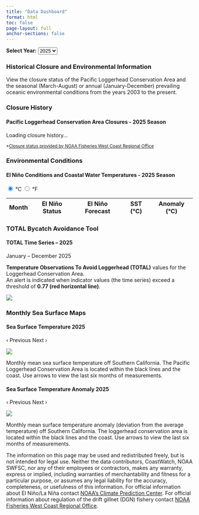 ```yaml
---
title: "Data Dashboard"
format: html
toc: false
page-layout: full
anchor-sections: false
---
```

:::{.year-select-wrapper}
**Select Year:**
<select id="year-select-input">
  <option value="2025" selected>2025</option>
  <option value="2024">2024</option>
  <option value="2023">2023</option>
  <option value="2022">2022</option>
  <option value="2021">2021</option>
  <option value="2020">2020</option>
  <option value="2019">2019</option>
  <option value="2018">2018</option>
  <option value="2017">2017</option>
  <option value="2016">2016</option>
  <option value="2015">2015</option>
  <option value="2014">2014</option>
  <option value="2013">2013</option>
  <option value="2012">2012</option>
  <option value="2011">2011</option>
  <option value="2010">2010</option>
  <option value="2009">2009</option>
  <option value="2008">2008</option>
  <option value="2007">2007</option>
  <option value="2006">2006</option>
  <option value="2005">2005</option>
  <option value="2004">2004</option>
  <option value="2003">2003</option>
</select>

:::

:::{.dashboard-card}
### Historical Closure and Environmental Information

View the closure status of the Pacific Loggerhead Conservation Area and the seasonal (March-August) or annual (January-December) prevailing oceanic environmental conditions from the years 2003 to the present.

:::


::: {.dashboard-card}
### Closure History

::: {.dashboard-grid}

::: {.dashboard-subcard}
#### Pacific Loggerhead Conservation Area Closures - <span id="closure-year">2025</span> Season {.dashboard-title}

<p id="closure-text">Loading closure history...</p>

<small>
*[Closure status provided by NOAA Fisheries West Coast Regional Office](https://www.westcoast.fisheries.noaa.gov/)
</small>
:::

:::
:::


::: {.dashboard-card}
### Environmental Conditions

::: {.dashboard-grid}

::: {.dashboard-subcard}
#### El Niño Conditions and Coastal Water Temperatures - <span id="elnino-year">2025</span> Season {.dashboard-title}

<div class="unit-toggle">
<label><input type="radio" name="unit" value="C" checked> °C</label>
<label><input type="radio" name="unit" value="F"> °F</label>
</div>

<table id="elnino-table">
  <thead>
    <tr>
      <th>Month</th>
      <th>El Niño Status</th>
      <th>El Niño Forecast</th>
      <th id="temp-header">SST (°C)</th>
      <th id="anom-header">Anomaly (°C)</th>
    </tr>
  </thead>
  <tbody>
    <!-- rows will be filled by JS -->
  </tbody>
</table>
:::

:::
:::


::: {.dashboard-card}
### TOTAL Bycatch Avoidance Tool

::: {.dashboard-grid}

::: {.dashboard-subcard}
#### TOTAL Time Series – <span id="bycatch-year">2025</span> {.dashboard-title}

<p id="bycatch-range">January – December 2025</p>

**Temperature Observations To Avoid Loggerhead (TOTAL)** values for the Loggerhead Conservation Area.  
An alert is indicated when indicator values (the time series) exceed a threshold of **0.77 (red horizontal line)**.

![](data/images/indicator_placeholder.png){#bycatch-img fig-align="center"}

:::

:::
:::


::: {.dashboard-card}
### Monthly Sea Surface Maps

::: {.dashboard-grid}

::: {.dashboard-subcard}
#### Sea Surface Temperature <span id="sst-year">2025</span> {.dashboard-title}

:::{.sst-dash-slider}
[‹ Previous]{.prev}
[Next ›]{.next}

![](data/images/sst_placeholder.png){#sst-dash-image}
:::

Monthly mean sea surface temperature off Southern California. The Pacific Loggerhead Conservation Area is located within the black lines and the coast. Use arrows to view the last six months of measurements.

:::

::: {.dashboard-subcard}
#### Sea Surface Temperature Anomaly <span id="anom-year">2025</span> {.dashboard-title}

:::{.anom-dash-slider}
[‹ Previous]{.prev}
[Next ›]{.next}

![](data/images/anom_placeholder.png){#anom-dash-image}
:::
Monthly mean surface temperature anomaly (deviation from the average temperature) off Southern California. The loggerhead conservation area is located within the black lines and the coast. Use arrows to view the last six months of measurements.

:::
:::

:::


::: {.turtlewatch-disclaimer}
The information on this page may be used and redistributed freely, but is not intended for legal use. Neither the data contributors, CoastWatch, NOAA SWFSC, nor any of their employees or contractors, makes any warranty, express or implied, including warranties of merchantability and fitness for a particular purpose, or assumes any legal liability for the accuracy, completeness, or usefulness of this information. For official information about El Niño/La Niña contact [NOAA's Climate Prediction Center](https://www.cpc.ncep.noaa.gov/products/analysis_monitoring/enso_advisory/ensodisc.shtml). For official information about regulation of the drift gillnet (DGN) fishery contact [NOAA Fisheries West Coast Regional Office](https://www.westcoast.fisheries.noaa.gov/).
:::




<script src="https://cdn.jsdelivr.net/npm/papaparse@5.4.1/papaparse.min.js"></script>
<script>
document.addEventListener("DOMContentLoaded", function() {
  // Year selector + unit toggle
  const yearSelect   = document.getElementById("year-select-input");
  const unitRadios   = document.querySelectorAll("input[name='unit']");
  // ENSO table
  const tableBody    = document.querySelector("#elnino-table tbody");
  const tempHeader   = document.getElementById("temp-header");
  const anomHeader   = document.getElementById("anom-header");
  const elninoYear   = document.getElementById("elnino-year");
  // Closure History card
  const closureText  = document.getElementById("closure-text");
  const closureYear  = document.getElementById("closure-year");
  // Bycatch card
  const bycatchYear  = document.getElementById("bycatch-year");
  const bycatchRange = document.getElementById("bycatch-range");
  const bycatchImg   = document.getElementById("bycatch-img");
  // SST & Anomaly cards
  const sstImgEl     = document.getElementById("sst-dash-image");
  const sstPrevBtn   = document.querySelector(".sst-dash-slider .prev");
  const sstNextBtn   = document.querySelector(".sst-dash-slider .next");
  const anomImgEl    = document.getElementById("anom-dash-image");
  const anomPrevBtn  = document.querySelector(".anom-dash-slider .prev");
  const anomNextBtn  = document.querySelector(".anom-dash-slider .next");
  // SST & Anomaly titles + captions
  const sstYearTitle = document.getElementById("sst-year");
  const anomYearTitle = document.getElementById("anom-year");
  const sstCaption   = document.getElementById("sst-caption");
  const anomCaption  = document.getElementById("anom-caption");
  // Data holders
  let legacyData = [];
  let allData = {};
  let ensoData = {};
  let closureData = [];
  let currentUnit = "C";
  // Slider state
  let sstImages = [];
  let anomImages = [];
  let sstIndex = 0;
  let anomIndex = 0;
  const monthsMap = {
    "01": "January",
    "02": "February",
    "03": "March",
    "04": "April",
    "05": "May",
    "06": "June",
    "07": "July",
    "08": "August",
    "09": "September",
    "10": "October",
    "11": "November",
    "12": "December"
  };

  // === Utility: Generate March–August image URLs for a given year ===
  function getSSTImages(year) {
    const months = ["03","04","05","06","07","08"];
    return months.map(m => ({
      url: `data/images/sst_${year}${m}16.png`,
      month: monthsMap[m]
    }));
  }
  function getAnomImages(year) {
    const months = ["03","04","05","06","07","08"];
    return months.map(m => ({
      url: `data/images/anom_${year}${m}16.png`,
      month: monthsMap[m]
    }));
  }

  // === Load legacy CSV (2003–2024) ===
  Papa.parse("data/resources/environmental_conditions.csv", {
    download: true,
    header: true,
    complete: function(results) {
      legacyData = results.data;
    }
  });

  // === Load ENSO + SST JSON (2025+) ===
  fetch("data/json/elnino_last.json")
    .then(resp => resp.json())
    .then(data => {
      ensoData = data;
      return fetch("data/json/latest.json");
    })
    .then(resp => resp.json())
    .then(data => {
      allData = data;
      renderTable(yearSelect.value, currentUnit);
    })
    .catch(err => console.error("Error loading ENSO/SST data:", err));

  // === Load Closure CSV ===
  Papa.parse("ltca_closure - closure.csv", {
    download: true,
    header: true,
    complete: function(results) {
      closureData = results.data;
      updateClosure(yearSelect.value);
    }
  });

  // === ENSO Table ===
  function renderTable(year, unit) {
    tableBody.innerHTML = "";
    tempHeader.textContent = unit === "C" ? "Temp (°C)" : "Temp (°F)";
    anomHeader.textContent = unit === "C" ? "Anomaly (°C)" : "Anomaly (°F)";
    if (elninoYear) elninoYear.textContent = year;

    if (parseInt(year) <= 2024) {
      // Use legacy CSV
      const rows = legacyData.filter(row => row.year == year);
      rows.forEach(function(row) {
        let tempC = parseFloat(row.temp);
        let anomC = parseFloat(row.anomaly);
        let temp = unit === "F" ? (tempC * 9/5) + 32 : tempC;
        let anom = unit === "F" ? anomC * 9/5 : anomC;

        const tr = document.createElement("tr");
        [row.month, row.status, row.forecast, temp.toFixed(1)].forEach(val => {
          const td = document.createElement("td");
          td.textContent = val;
          tr.appendChild(td);
        });
        const tdAnom = document.createElement("td");
        tdAnom.textContent = anom.toFixed(1);
        if (anom > 0) {
          tdAnom.style.color = "red";
          tdAnom.style.fontWeight = "bold";
        } else if (anom < 0) {
          tdAnom.style.color = "blue";
          tdAnom.style.fontWeight = "bold";
        }
        tr.appendChild(tdAnom);
        tableBody.appendChild(tr);
      });
    } else {
      // Use JSON (2025+)
      Object.keys(allData).forEach(key => {
        const row = allData[key];
        let tempC = parseFloat(row.sst);
        let anomC = parseFloat(row.anom);
        let temp = unit === "F" ? (tempC * 9/5) + 32 : tempC;
        let anom = unit === "F" ? anomC * 9/5 : anomC;

        const tr = document.createElement("tr");
        [row.month, ensoData.status || "N/A", ensoData.synopsis || "N/A", temp.toFixed(1)].forEach(val => {
          const td = document.createElement("td");
          td.textContent = val;
          tr.appendChild(td);
        });
        const tdAnom = document.createElement("td");
        tdAnom.textContent = anom.toFixed(1);
        if (anom > 0) {
          tdAnom.style.color = "red";
          tdAnom.style.fontWeight = "bold";
        } else if (anom < 0) {
          tdAnom.style.color = "blue";
          tdAnom.style.fontWeight = "bold";
        }
        tr.appendChild(tdAnom);
        tableBody.appendChild(tr);
      });
    }
  }

  // === Closure Card ===
  function updateClosure(year) {
    const record = closureData.find(row => row.year == year);
    if (closureYear) closureYear.textContent = year;
    closureText.textContent = record
      ? record.closure_status
      : `No closure data available for ${year}.`;
  }

  // === Bycatch Card ===
  function updateBycatch(year) {
  if (bycatchYear) bycatchYear.textContent = year;
  if (bycatchRange) bycatchRange.textContent = `January – December ${year}`;
  if (!bycatchImg) return;

  // Build both possible file paths
  const yearlyPath = `data/images/indicator_${year}.png`;
  const latestPath = `data/images/indicator_latest.png`;

  // Try the year-specific image first
  fetch(yearlyPath, { method: "HEAD" })
    .then(res => {
      // If found (status 200–299), use the yearly one
      if (res.ok) {
        bycatchImg.src = yearlyPath;
      } else {
        // Otherwise fall back to latest
        bycatchImg.src = latestPath;
      }
    })
    .catch(() => {
      // Network or 404 error fallback
      bycatchImg.src = latestPath;
    });
}

  // === SST & Anomaly Cards ===
  function updateSST() {
    if (sstImgEl && sstImages.length > 0) {
      const imgObj = sstImages[sstIndex];
      sstImgEl.src = imgObj.url;
      if (sstYearTitle) sstYearTitle.textContent = yearSelect.value;
      if (sstCaption) sstCaption.textContent = `${imgObj.month} ${yearSelect.value}`;
      if (sstPrevBtn) sstPrevBtn.style.opacity = sstIndex === 0 ? 0.5 : 1;
      if (sstNextBtn) sstNextBtn.style.opacity = sstIndex === sstImages.length - 1 ? 0.5 : 1;
    }
  }
  function updateAnom() {
    if (anomImgEl && anomImages.length > 0) {
      const imgObj = anomImages[anomIndex];
      anomImgEl.src = imgObj.url;
      if (anomYearTitle) anomYearTitle.textContent = yearSelect.value;
      if (anomCaption) anomCaption.textContent = `${imgObj.month} ${yearSelect.value}`;
      if (anomPrevBtn) anomPrevBtn.style.opacity = anomIndex === 0 ? 0.5 : 1;
      if (anomNextBtn) anomNextBtn.style.opacity = anomIndex === anomImages.length - 1 ? 0.5 : 1;
    }
  }

  // === Slider Event Listeners ===
  if (sstPrevBtn && sstNextBtn) {
    sstPrevBtn.addEventListener("click", (e) => {
      e.preventDefault();
      if (sstIndex > 0) {
        sstIndex--;
        updateSST();
      }
    });
    sstNextBtn.addEventListener("click", (e) => {
      e.preventDefault();
      if (sstIndex < sstImages.length - 1) {
        sstIndex++;
        updateSST();
      }
    });
  }
  if (anomPrevBtn && anomNextBtn) {
    anomPrevBtn.addEventListener("click", (e) => {
      e.preventDefault();
      if (anomIndex > 0) {
        anomIndex--;
        updateAnom();
      }
    });
    anomNextBtn.addEventListener("click", (e) => {
      e.preventDefault();
      if (anomIndex < anomImages.length - 1) {
        anomIndex++;
        updateAnom();
      }
    });
  }

  // === Dropdown change ===
  yearSelect.addEventListener("change", function() {
    const year = yearSelect.value;
    renderTable(year, currentUnit);
    updateClosure(year);
    updateBycatch(year);
    sstImages = getSSTImages(year);
    anomImages = getAnomImages(year);
    sstIndex = 0;
    anomIndex = 0;
    updateSST();
    updateAnom();
  });

  // === Unit toggle ===
  unitRadios.forEach(radio => {
    radio.addEventListener("change", function() {
      if (this.checked) {
        currentUnit = this.value;
        renderTable(yearSelect.value, currentUnit);
      }
    });
  });

  // === Initial load ===
  const initialYear = yearSelect.value;
  renderTable(initialYear, currentUnit);
  updateClosure(initialYear);
  updateBycatch(initialYear);
  sstImages = getSSTImages(initialYear);
  anomImages = getAnomImages(initialYear);
  sstIndex = 0;
  anomIndex = 0;
  updateSST();
  updateAnom();
});
</script>


<script src="https://cdn.jsdelivr.net/npm/papaparse@5.4.1/papaparse.min.js"></script>
<script>
document.addEventListener("DOMContentLoaded", function() {
  const yearSelect  = document.getElementById("year-select-input");
  const closureText = document.getElementById("closure-text");
  const closureYear = document.getElementById("closure-year");
  const csvPath     = "data/resources/ltca_closure - closure.csv";

  function loadClosure(year) {
    closureYear.textContent = year;

    Papa.parse(csvPath, {
      download: true,
      header: true,
      complete: function(results) {
        const data = results.data;
        const record = data.find(r => r.year == year);

        if (record && record.start && record.end) {
          const start = new Date(record.start).toLocaleDateString('en-US', {month: 'short', day: 'numeric', year: 'numeric'});
          const end   = new Date(record.end).toLocaleDateString('en-US', {month: 'short', day: 'numeric', year: 'numeric'});
          const link  = record.cl_link ? `https://www.federalregister.gov/${record.cl_link}` : null;

          let msg = `
            NMFS prohibited fishing with large-mesh drift gillnet gear in the Pacific Loggerhead Conservation Area
            from <strong>${start}</strong> to <strong>${end}</strong>.
          `;
          if (link) msg += `<br><a href="${link}" target="_blank">View Federal Register Notice</a>`;
          closureText.innerHTML = msg;
        } else {
          closureText.innerHTML = `
            NMFS did not prohibit fishing with large-mesh drift gillnet gear in the Loggerhead Conservation Area this season.
          `;
        }
      },
      error: function(err) {
        console.error("Error loading ltca_closure - closure.csv:", err);
        closureText.textContent = "Error loading closure data.";
      }
    });
  }

  // Update on dropdown change
  if (yearSelect) {
    yearSelect.addEventListener("change", () => {
      loadClosure(yearSelect.value);
    });
  }

  // Initial load
  const initialYear = yearSelect ? yearSelect.value : new Date().getFullYear();
  loadClosure(initialYear);
});
</script>
